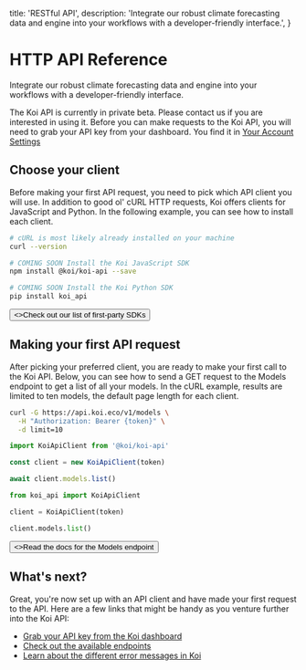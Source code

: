   title: 'RESTful API',
  description:
    'Integrate our robust climate forecasting data and engine into your workflows with a developer-friendly interface.',
}


# HTTP API Reference
Integrate our robust climate forecasting data and engine into your workflows with a developer-friendly interface.

<Warning>
  The Koi API is currently in private beta. Please contact us if you are interested in using it.
</Warning>

<Note>
  Before you can make requests to the Koi API, you will need to grab your
  API key from your dashboard. You find it in <a href={`${baseUrl}`} target="_blank">Your Account Settings</a>
</Note>

## Choose your client

Before making your first API request, you need to pick which API client you will use. In addition to good ol' cURL HTTP requests, Koi offers clients for JavaScript and Python.
In the following example, you can see how to install each client.

<CodeGroup>

```bash {{ title: 'cURL' }}
# cURL is most likely already installed on your machine
curl --version
```

```bash {{ language: 'js' }}
# COMING SOON Install the Koi JavaScript SDK
npm install @koi/koi-api --save
```

```bash {{ language: 'python' }}
# COMING SOON Install the Koi Python SDK
pip install koi_api
```

</CodeGroup>

<div className="not-prose">
  <Button href="/api/sdks" variant="text" arrow="right">
    <>Check out our list of first-party SDKs</>
  </Button>
</div>

## Making your first API request

After picking your preferred client, you are ready to make your first call to the Koi API.
Below, you can see how to send a GET request to the Models endpoint to get a list of all your models.
In the cURL example, results are limited to ten models, the default page length for each client.

<CodeGroup tag="GET" label="/v1/models">

```bash {{ title: 'cURL' }}
curl -G https://api.koi.eco/v1/models \
  -H "Authorization: Bearer {token}" \
  -d limit=10
```

```js
import KoiApiClient from '@koi/koi-api'

const client = new KoiApiClient(token)

await client.models.list()
```

```python
from koi_api import KoiApiClient

client = KoiApiClient(token)

client.models.list()
```

</CodeGroup>

<div className="not-prose">
  <Button href="/models" variant="text" arrow="right">
    <>Read the docs for the Models endpoint</>
  </Button>
</div>

## What's next?

Great, you're now set up with an API client and have made your first request to the API.
Here are a few links that might be handy as you venture further into the Koi API:

- [Grab your API key from the Koi dashboard](https://koi.eco/settings/api)
- [Check out the available endpoints](/docs/api/endpoints)
- [Learn about the different error messages in Koi](/docs/api/errors)
